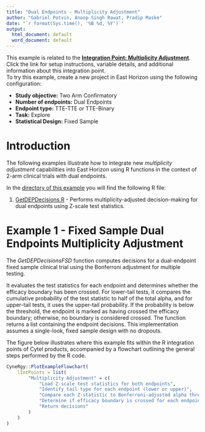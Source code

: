 ```yaml
---
title: "Dual Endpoints - Multiplicity Adjustment"
author: "Gabriel Potvin, Anoop Singh Rawat, Pradip Maske"
date: "`r format(Sys.time(), '%B %d, %Y')`"
output:
  html_document: default
  word_document: default
---
```


<div class="alert alert-primary" role="alert">
<p style="margin-bottom:0">This example is related to the <a href="IntegrationPointMultiplicityAdjustment.html" class="alert-link">**Integration Point: Multiplicity Adjustment**</a>. Click the link for setup instructions, variable details, and additional information about this integration point.</p></div>

<div class="alert alert-danger" role="alert">
To try this example, create a new project in East Horizon using the following configuration:
<ul style="margin-bottom:0">
<li>**Study objective:** Two Arm Confirmatory</li>
<li>**Number of endpoints:** Dual Endpoints</li>
<li>**Endpoint type:** TTE-TTE or TTE-Binary</li>
<li>**Task:** Explore</li>
<li>**Statistical Design:** Fixed Sample</li>
</ul></div>

# Introduction

The following examples illustrate how to integrate new *multiplicity adjustment* capabilities into East Horizon using R functions in the context of 2-arm clinical trials with dual endpoints.

In the [directory of this example](https://github.com/Cytel-Inc/CyneRgy/tree/main/inst/Examples/DEPDecisionsUsingMCP) you will find the following R file:

1. [GetDEPDecisions.R](https://github.com/Cytel-Inc/CyneRgy/blob/main/inst/Examples/DEPDecisionsUsingMCP/GetDEPDecisions.R) - Performs multiplicity-adjusted decision-making for dual endpoints using Z-scale test statistics.

# Example 1 - Fixed Sample Dual Endpoints Multiplicity Adjustment

The *GetDEPDecisionsFSD* function computes decisions for a dual-endpoint fixed sample clinical trial using the Bonferroni adjustment for multiple testing.

It evaluates the test statistics for each endpoint and determines whether the efficacy boundary has been crossed. For lower-tail tests, it compares the cumulative probability of the test statistic to half of the total alpha, and for upper-tail tests, it uses the upper-tail probability. If the probability is below the threshold, the endpoint is marked as having crossed the efficacy boundary; otherwise, no boundary is considered crossed. The function returns a list containing the endpoint decisions. This implementation assumes a single-look, fixed sample design with no dropouts.

The figure below illustrates where this example fits within the R integration points of Cytel products, accompanied by a flowchart outlining the general steps performed by the R code.

```r
CyneRgy::PlotExampleFlowchart(
    lIntPoints = list(
        "Multiplicity Adjustment" = c(
            "Load Z-scale test statistics for both endpoints",
            "Identify tail type for each endpoint (lower or upper)",
            "Compare each Z-statistic to Bonferroni-adjusted alpha threshold",
            "Determine if efficacy boundary is crossed for each endpoint",
            "Return decisions"
        )
    )
)
```
